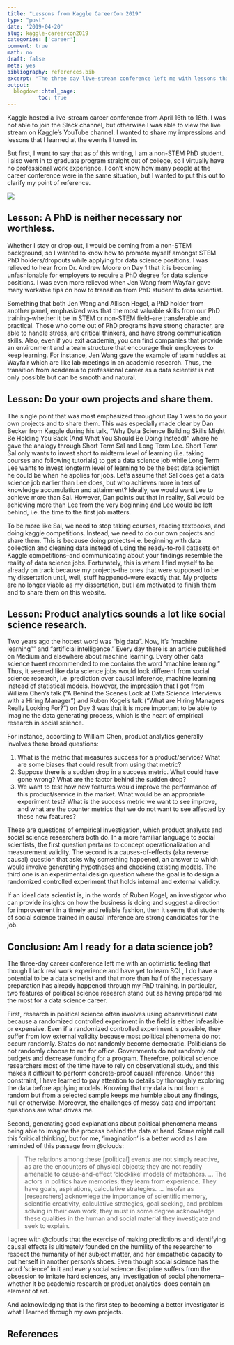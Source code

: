 ```yaml
---
title: "Lessons from Kaggle CareerCon 2019"
type: "post"
date: '2019-04-20'
slug: kaggle-careercon2019
categories: ['career']
comment: true
math: no
draft: false
meta: yes
bibliography: references.bib
excerpt: "The three day live-stream conference left me with lessons that confirmed my intuition and a general feeling of optimism."
output: 
  blogdown::html_page:
          toc: true
---
```


Kaggle hosted a live-stream career conference from April 16th to 18th. I was not able to join the Slack channel, but otherwise I was able to view the live stream on Kaggle's YouTube channel. I wanted to share my impressions and lessons that I learned at the events I tuned in. 

But first, I want to say that as of this writing, I am a non-STEM PhD student. I also went in to graduate program straight out of college, so I virtually have no professional work experience. I don't know how many people at the career conference were in the same situation, but I wanted to put this out to clarify my point of reference. 

[![](/post/2019-04-20-kaggle-careercon2019_files/kaggle-careercon2019.png)](https://www.kaggle.com/careercon/2019)

## Lesson: A PhD is neither necessary nor worthless.

Whether I stay or drop out, I would be coming from a non-STEM background, so I wanted to know how to promote myself amongst STEM PhD holders/dropouts while applying for data science positions. I was relieved to hear from Dr. Andrew Moore on Day 1 that it is becoming unfashionable for employers to require a PhD degree for data science positions. I was even more relieved when Jen Wang from Wayfair gave many workable tips on how to transition from PhD student to data scientist. 


Something that both Jen Wang and Allison Hegel, a PhD holder from another panel, emphasized was that the most valuable skills from our PhD training--whether it be in STEM or non-STEM field--are transferable and practical. Those who come out of PhD programs have strong character, are able to handle stress, are critical thinkers, and have strong communication skills. Also, even if you exit academia, you can find companies that provide an environment and a team structure that encourage their employees to keep learning. For instance, Jen Wang gave the example of team huddles at Wayfair which are like lab meetings in an academic research. Thus, the transition from academia to professional career as a data scientist is not only possible but can be smooth and natural.


## Lesson: Do your own projects and share them.

The single point that was most emphasized throughout Day 1 was to do your own projects and to share them. This was especially made clear by Dan Becker from Kaggle during his talk, "Why Data Science Building Skills Might Be Holding You Back (And What You Should Be Doing Instead)" where he gave the analogy through Short Term Sal and Long Term Lee. Short Term Sal only wants to invest short to midterm level of learning (i.e. taking courses and following tutorials) to get a data science job while Long Term Lee wants to invest longterm level of learning to be the best data scientist he could be when he applies for jobs. Let's assume that Sal does get a data science job earlier than Lee does, but who achieves more in ters of knowledge accumulation and attainment? Ideally, we would want Lee to achieve more than Sal. However, Dan points out that in reality, Sal would be achieving more than Lee from the very beginning and Lee would be left behind, i.e. the time to the first job matters.


To be more like Sal, we need to stop taking courses, reading textbooks, and doing kaggle competitions. Instead, we need to do our own projects and share them. This is because doing projects--i.e. beginning with data collection and cleaning data instead of using the ready-to-roll datasets on Kaggle competitions--and communicating about your findings resemble the reality of data science jobs. Fortunately, this is where I find myself to be already on track because my projects--the ones that were supposed to be my dissertation until, well, stuff happened--were exactly that. My projects are no longer viable as my dissertation, but I am motivated to finish them and to share them on this website. 


## Lesson: Product analytics sounds a lot like social science research. 

Two years ago the hottest word was "big data". Now, it's "machine learning"" and "artificial intelligence." Every day there is an article published on Medium and elsewhere about machine learning. Every other data science tweet recommended to me contains the word "machine learning." Thus, it seemed like data science jobs would look different from social science research, i.e. prediction over causal inference, machine learning instead of statistical models. However, the impression that I got from William Chen's talk ("A Behind the Scenes Look at Data Science Interviews with a Hiring Manager") and Ruben Kogel's talk ("What are Hiring Managers Really Looking For?") on Day 3 was that it is more important to be able to imagine the data generating process, which is the heart of empirical research in social science. 

For instance, according to William Chen, product analytics generally involves these broad questions:

1. What is the metric that measures success for a product/service? What are some biases that could result from using that metric? 
2. Suppose there is a sudden drop in a success metric. What could have gone wrong? What are the factor behind the sudden drop? 
3. We want to test how new features would improve the performance of this product/service in the market. What would be an appropriate experiment test? What is the success metric we want to see improve, and what are the counter metrics that we do not want to see affected by these new features? 

These are questions of empirical investigation, which product analysts and social science researchers both do. In a more familiar language to social scientists, the first question pertains to concept operationalization and measurement validity. The second is a causes-of-effects (aka reverse causal) question that asks why something happened, an answer to which would involve generating hypotheses and checking existing models. The third one is an experimental design question where the goal is to design a randomized controlled experiment that holds internal and external validity. 

If an ideal data scientist is, in the words of Ruben Kogel, an investigator who can provide insights on how the business is doing and suggest a direction for improvement in a timely and reliable fashion, then it seems that students of social science trained in causal inference are strong candidates for the job.


## Conclusion: Am I ready for a data science job? 

The three-day career conference left me with an optimistic feeling that though I lack real work experience and have yet to learn SQL, I do have a potential to be a data scinetist and that more than half of the necessary preparation has already happened through my PhD training. In particular, two features of political science research stand out as having prepared me the most for a data science career. 

First, research in political science often involves using observational data because a randomized controlled experiment in the field is either infeasible or expensive. Even if a randomized controlled experiment is possible, they suffer from low external validity because most political phenomena do not occurr randomly. States do not randomly become democratic. Politicians do not randomly choose to run for office. Governments do not randomly cut budgets and decrease funding for a program. Therefore, political science researchers most of the time have to rely on observational study, and this makes it difficult to perform concrete-proof causal inference. Under this constraint, I have learned to pay attention to details by thoroughly exploring the data before applying models. Knowing that my data is not from a random but from a selected sample keeps me humble about any findings, null or otherwise. Moreover, the challenges of messy data and important questions are what drives me. 

Second, generating good explanations about political phenomena means being able to imagine the process behind the data at hand. Some might call this 'critical thinking', but for me, 'imagination' is a better word as I am reminded of this passage from @clouds:


> The relations among these [political] events are not simply reactive, as are the encounters of physical objects; they are not readily amenable to cause-and-effect 'clocklike' models of metaphors. ... The actors in politics have memories; they learn from experience. They have goals, aspirations, calculative strategies. ... Insofar as [researchers] acknowlege the importance of scientific memory, scientific creativity, calculative strategies, goal seeking, and problem solving in their own work, they must in some degree acknowledge these qualities in the human and social material they investigate and seek to explain.

I agree with @clouds that the exercise of making predictions and identifying causal effects is ultimately founded on the humility of the researcher to respect the humanity of her subject matter, and her empathetic capacity to put herself in another person's shoes. Even though social science has the word 'science' in it and every social science discipline suffers from the obsession to imitate hard sciences, any investigation of social phenomena--whether it be academic research or product analytics--does contain an element of art. 

And acknowledging that is the first step to becoming a better investigator is what I learned through my own projects. 


## References


